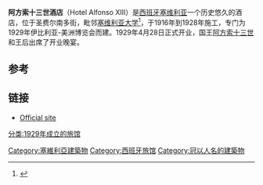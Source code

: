 {{Infobox building
| name                 =阿方索十三世酒店
| native_name          =Hotel Alfonso XIII
| image                =Hotel Alfonso XIII de Sevilla.jpg
| location             =[[西班牙|西班牙]][[塞维利亚|塞维利亚]]
| latd                 =37
| latm                 =22
| lats                 =56
| latNS                =N
| longd                =5
| longm                =59
| longs                =32
| longEW               =W
| coordinates          = {{Coord|37|22|56|N|5|59|32|W|type:landmark|display=inline,title}}
http://www.swissotel.com/EN/Destinations/Thailand/Swissotel+Nai+Lert+Park/Hotel+Home/Hotel+Description Official site]
| references           =
}}
'''阿方索十三世酒店'''（Hotel Alfonso XIII）是[[西班牙|西班牙]][[塞维利亚|塞维利亚]]一个历史悠久的酒店，位于圣费尔南多街，毗邻[[塞维利亚大学|塞维利亚大学]]<ref name="Nichols2008">{{cite book|last=Nichols|first=Fiona|title=Andalucia|url=http://books.google.com/books?id=-NBtFZpdNgYC&pg=PA36|accessdate=4 August 2011|date=January 2008|publisher=New Holland Publishers|isbn=9781845378660|page=36|archive-date=2014-07-02|archive-url=https://web.archive.org/web/20140702174052/http://books.google.com/books?id=-NBtFZpdNgYC&pg=PA36|dead-url=no}}</ref>，于1916年到1928年施工，专门为1929年伊比利亚-美洲博览会而建。1929年4月28日正式开业，国王[[阿方索十三世|阿方索十三世]]和王后出席了开业晚宴。

==参考==
{{Reflist}}
==链接==
*[http://www.hotel-alfonsoxiii-sevilla.com/ Official site] {{Wayback|url=http://www.hotel-alfonsoxiii-sevilla.com/ |date=20120328125139 }}

[[Category:塞維利亞建築物|Category:塞維利亞建築物]]
[[Category:西班牙旅馆|Category:西班牙旅馆]]
[[Category:冠以人名的建築物|Category:冠以人名的建築物]]
[[分类:1929年成立的旅馆|分类:1929年成立的旅馆]]